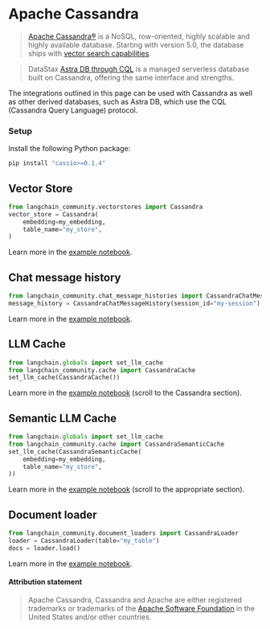 # Apache Cassandra

> [Apache Cassandra®](https://cassandra.apache.org/) is a NoSQL, row-oriented, highly scalable and highly available database.
> Starting with version 5.0, the database ships with [vector search capabilities](https://cassandra.apache.org/doc/trunk/cassandra/vector-search/overview.html).

> DataStax [Astra DB through CQL](https://docs.datastax.com/en/astra-serverless/docs/vector-search/quickstart.html) is a managed serverless database built on Cassandra, offering the same interface and strengths.

The integrations outlined in this page can be used with Cassandra as well as other derived databases,
such as Astra DB, which use the CQL (Cassandra Query Language) protocol.


### Setup

Install the following Python package:

```bash
pip install "cassio>=0.1.4"
```


## Vector Store

```python
from langchain_community.vectorstores import Cassandra
vector_store = Cassandra(
    embedding=my_embedding,
    table_name="my_store",
)
```

Learn more in the [example notebook](/docs/integrations/vectorstores/cassandra).

## Chat message history

```python
from langchain_community.chat_message_histories import CassandraChatMessageHistory
message_history = CassandraChatMessageHistory(session_id="my-session")
```

Learn more in the [example notebook](/docs/integrations/memory/cassandra_chat_message_history).


## LLM Cache

```python
from langchain.globals import set_llm_cache
from langchain_community.cache import CassandraCache
set_llm_cache(CassandraCache())
```

Learn more in the [example notebook](/docs/integrations/llms/llm_caching#cassandra-caches) (scroll to the Cassandra section).


## Semantic LLM Cache

```python
from langchain.globals import set_llm_cache
from langchain_community.cache import CassandraSemanticCache
set_llm_cache(CassandraSemanticCache(
    embedding=my_embedding,
    table_name="my_store",
))
```

Learn more in the [example notebook](/docs/integrations/llms/llm_caching#cassandra-caches) (scroll to the appropriate section).

## Document loader

```python
from langchain_community.document_loaders import CassandraLoader
loader = CassandraLoader(table="my_table")
docs = loader.load()
```

Learn more in the [example notebook](/docs/integrations/document_loaders/cassandra).

#### Attribution statement

> Apache Cassandra, Cassandra and Apache are either registered trademarks or trademarks of the [Apache Software Foundation](http://www.apache.org/) in the United States and/or other countries.
